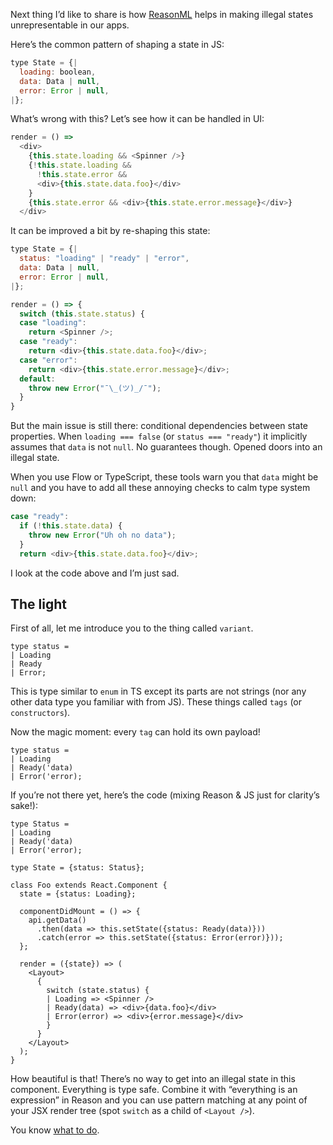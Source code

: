 <!-- ReasonML: Eliminating illegal state -->

Next thing I’d like to share is how [ReasonML](https://reasonml.github.io) helps in making illegal states unrepresentable in our apps.

Here’s the common pattern of shaping a state in JS:

```js
type State = {|
  loading: boolean,
  data: Data | null,
  error: Error | null,
|};
```

What’s wrong with this? Let’s see how it can be handled in UI:

```js
render = () =>
  <div>
    {this.state.loading && <Spinner />}
    {!this.state.loading &&
      !this.state.error &&
      <div>{this.state.data.foo}</div>
    }
    {this.state.error && <div>{this.state.error.message}</div>}
  </div>
```

It can be improved a bit by re-shaping this state:

```js
type State = {|
  status: "loading" | "ready" | "error",
  data: Data | null,
  error: Error | null,
|};

render = () => {
  switch (this.state.status) {
  case "loading":
    return <Spinner />;
  case "ready":
    return <div>{this.state.data.foo}</div>;
  case "error":
    return <div>{this.state.error.message}</div>;
  default:
    throw new Error("¯\_(ツ)_/¯");
  }
}
```

But the main issue is still there: conditional dependencies between state properties. When `loading === false` (or `status === "ready"`) it implicitly assumes that `data` is not `null`. No guarantees though. Opened doors into an illegal state.

When you use Flow or TypeScript, these tools warn you that `data` might be `null` and you have to add all these annoying checks to calm type system down:

```js
case "ready":
  if (!this.state.data) {
    throw new Error("Uh oh no data");
  }
  return <div>{this.state.data.foo}</div>;
```

I look at the code above and I’m just sad.

## The light
First of all, let me introduce you to the thing called `variant`.

```reason
type status =
| Loading
| Ready
| Error;
```

This is type similar to `enum` in TS except its parts are not strings (nor any other data type you familiar with from JS). These things called `tags` (or `constructors`).

Now the magic moment: every `tag` can hold its own payload!

```reason
type status =
| Loading
| Ready('data)
| Error('error);
```

If you’re not there yet, here’s the code (mixing Reason & JS just for clarity’s sake!):

```reason
type Status =
| Loading
| Ready('data)
| Error('error);

type State = {status: Status};

class Foo extends React.Component {
  state = {status: Loading};

  componentDidMount = () => {
    api.getData()
      .then(data => this.setState({status: Ready(data)}))
      .catch(error => this.setState({status: Error(error)}));
  };

  render = ({state}) => (
    <Layout>
      {
        switch (state.status) {
        | Loading => <Spinner />
        | Ready(data) => <div>{data.foo}</div>
        | Error(error) => <div>{error.message}</div>
        }
      }
    </Layout>
  );
}
```

How beautiful is that! There’s no way to get into an illegal state in this component. Everything is type safe. Combine it with “everything is an expression” in Reason and you can use pattern matching at any point of your JSX render tree (spot `switch` as a child of `<Layout />`).

You know [what to do](https://reasonml.github.io/docs/en/quickstart-javascript.html).
